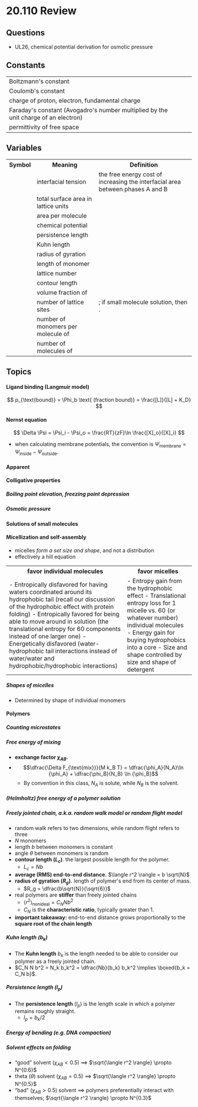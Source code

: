 # 20.110 Review

## Questions
- UL26, chemical potential derivation for osmotic pressure

## Constants

<table>
  <tr>
    <td>Boltzmann's constant</td>
    <td style="text-align: center;"><C chem="k_B" /></td>
    <td>
      <C chem="\pu{1.3807e−23 J/K}" />
    </td>
  </tr>
  <tr>
    <td>Coulomb's constant</td>
    <td style="text-align: center;"><C chem="k" /></td>
    <td>
      <C chem="\pu{8.9876e9 Nm^2/C}" />
    </td>
  </tr>
  <tr>
    <td>
      charge of proton, electron, fundamental charge</td>
    <td style="text-align: center;"><C chem="e" /></td>
    <td>
      <C chem="\pu{1.6e-19 C}" />
    </td>
  </tr>
  <tr>
    <td>
      Faraday's constant (Avogadro's number multiplied by the unit charge of an electron)
    </td>
    <td style="text-align: center;"><C chem="F" /></td>
    <td>
      <C chem="\pu{96485 C/mol}" />
    </td>
  </tr>
  <tr>
    <td>
      permittivity of free space
    </td>
    <td style="text-align: center;"><C chem="\varepsilon_0" /></td>
    <td>
      <C chem="\pu{8.85e-12 C^2/N mol}" />
    </td>
  </tr>
</table>

## Variables

<table>
  <tr>
    <th>Symbol</th>
    <th>Meaning</th>
    <th>Definition</th>
  </tr>

  <tr>
    <td style="text-align: center">
      <C chem="\gamma" />
    </td>
    <td>
      interfacial tension <T tag="L25" /> <T tag="dill, 15" />
    </td>
    <td>the free energy cost of increasing the interfacial area between phases A and B</td>
  </tr>

  <tr>
    <td style="text-align: center">
      <C chem="\mathcal{A}" />
    </td>
    <td>
      total surface area in lattice units <T tag="L25" /> <T tag="dill, 15" />
    </td>
    <td></td>
  </tr>

  <tr>
    <td style="text-align: center">
      <C chem="a" />
    </td>
    <td>
      area per molecule
    </td>
    <td></td>
  </tr>

  <tr>
    <td style="text-align: center">
      <C chem="\mu" />
    </td>
    <td>
      chemical potential
    </td>
    <td></td>
  </tr>

  <tr>
    <td style="text-align: center">
      <C chem="l_p" />
    </td>
    <td>
      persistence length
    </td>
    <td></td>
  </tr>

  <tr>
    <td style="text-align: center">
      <C chem="b_k" />
    </td>
    <td>
      Kuhn length
    </td>
    <td></td>
  </tr>

  <tr>
    <td style="text-align: center">
      <C chem="R_g" />
    </td>
    <td>
      radius of gyration
    </td>
    <td></td>
  </tr>

  <tr>
    <td style="text-align: center">
      <C chem="b" />
    </td>
    <td>
      length of monomer
    </td>
    <td></td>
  </tr>

  <tr>
    <td style="text-align: center">
      <C chem="z" />
    </td>
    <td>
      lattice number
    </td>
    <td></td>
  </tr>

  <tr>
    <td style="text-align: center">
      <C chem="L_c" />
    </td>
    <td>
      contour length
    </td>
    <td></td>
  </tr>

  <tr>
    <td style="text-align: center">
      <C chem="\phi_A" />
    </td>
    <td>
      volume fraction of <C chem="A" />
    </td>
    <td><C chem="\phi_A = \dfrac{N_A n_A}{M}" /></td>
  </tr>

  <tr>
    <td style="text-align: center">
      <C chem="M" />
    </td>
    <td>
      number of lattice sites
    </td>
    <td><C chem="M = N_A n_A + N_B n_B" />; if small molecule solution, then <C chem="M = n_A + n_B" />.</td>
  </tr>

  <tr>
    <td style="text-align: center">
      <C chem="N_A" />
    </td>
    <td>
      number of monomers per molecule of <C chem="A" />
    </td>
    <td></td>
  </tr>

  <tr>
    <td style="text-align: center">
      <C chem="n_A" />
    </td>
    <td>
      number of molecules of <C chem="A" />
    </td>
    <td></td>
  </tr>
</table>

## Topics

<Box>

#### Ligand binding (Langmuir model)

$$
p_{\text{bound}} = \Phi_b \text{ (fraction bound)} = \frac{[L]}{[L] + K_D}
$$

</Box>

<Box>

#### Nernst equation <T tag="L27" /> <T tag="dill, 22" />

$$
\Delta \Psi = \Psi_i - \Psi_o = \frac{RT}{zF}\ln \frac{[X]_o}{[X]_i}
$$

- when calculating membrane potentials, the convention is $\Psi_{\text{membrane}} = \Psi_{\text{inside}} - \Psi_{\text{outside}}$.

</Box>

<!-- -->

<Box>

#### Apparent <PKA /> <T tag="L28" />

</Box>

<!-- -->

<Box>

#### Colligative properties

##### Boiling point elevation, freezing point depression

##### Osmotic pressure

</Box>

<Box>

#### Solutions of small molecules


</Box>

<Box>

#### Micellization and self-assembly <T tag="L30" /> <T tag="dill, 28; 570" />

- micelles _form a set size and shape_, and not a distribution
- effectively a hill equation

<Collapse title="Energetic and entropic factors favoring micellization">

<table>
  <tr>
    <th>
      favor individual molecules
    </th>
    <th>
      favor micelles
    </th>
  </tr>

  <tr>
    <td>
    - Entropically disfavored for having waters coordinated around its hydrophobic tail
(recall our discussion of the hydrophobic effect with protein folding)
- Entropically favored for being able to move around in solution (the translational
entropy for 60 components instead of one larger one)
- Energetically disfavored (water-hydrophobic tail interactions instead of
water/water and hydrophobic/hydrophobic interactions)
    </td>
    <td>
    - Entropy gain from the hydrophobic effect
- Translational entropy loss for 1 micelle vs. 60 (or whatever number) individual
molecules
- Energy gain for buying hydrophobics into a core
- Size and shape controlled by size and shape of detergent
    </td>
  </tr>
</table>

</Collapse>

##### Shapes of micelles
- Determined by shape of individual monomers

</Box>

<Box>

#### Polymers

##### Counting microstates <T tag="L31" />

##### Free energy of mixing <T tag="L31" />

- **exchange factor $\chi_{AB}$.**
- $$\dfrac{\Delta F_{\text{mix}}}{M k_B T} = \dfrac{\phi_A}{N_A}\ln {\phi_A} + \dfrac{\phi_B}{N_B} \ln {\phi_B}$$
  - By convention in this class, $N_A$ is solute, while $N_B$ is the solvent.

##### (Helmholtz) free energy of a polymer solution <T tag="L31" />

##### Freely jointed chain, a.k.a. random walk model or random flight model <T tag="L32" />
- random walk refers to two dimensions, while random flight refers to three <T tag="dill, 33" />
- $N$ monomers
- length $b$ between monomers is constant
- angle $\theta$ between monomers is random
- **contour length ($L_c$)**. the largest possible length for the polymer.
  - $L_c = Nb$
- **average (RMS) end-to-end distance.** $\langle r^2 \rangle = b \sqrt{N}$
- **radius of gyration ($R_g$).** length of polymer's end from its center of mass.
  - $R_g = \dfrac{b\sqrt{N}}{\sqrt{6}}$
- real polymers are **stiffer** than freely jointed chains
  - ${\langle r^2 \rangle}_{\mathrm{nonideal}} = C_NNb^2$
  - $C_N$ is the **characteristic ratio**, typically greater than 1.
- **important takeaway:** end-to-end distance grows proportionally to the **square root of the chain length**

##### Kuhn length ($b_k$) <T tag="L32" />
- The **Kuhn length** $b_k$ is the length needed to be able to consider our polymer as a freely jointed chain.
- $C_N N b^2 = N_k b_k^2 = \dfrac{Nb}{b_k} b_k^2 \implies \boxed{b_k = C_N b}$.

##### Persistence length ($l_p$) <T tag="L32" />
- The **persistence length** ($l_p$) is the length scale in which a polymer remains roughly straight.
  - $l_p = b_k / 2$

##### Energy of bending (e.g. DNA compaction) <T tag="L33" />

##### Solvent effects on folding <T tag="L33" />

- &ldquo;good&rdquo; solvent ($\chi_{AB} < 0.5$) $\implies$ $\sqrt{\langle r^2 \rangle} \propto N^{0.6}$
- theta ($\theta$) solvent ($\chi_{AB} = 0.5$) $\implies$ $\sqrt{\langle r^2 \rangle} \propto N^{0.5}$
- &ldquo;bad&rdquo; ($\chi_{AB} > 0.5$) solvent $\implies$ polymers preferentially interact with themselves; $\sqrt{\langle r^2 \rangle} \propto N^{0.3}$

</Box>